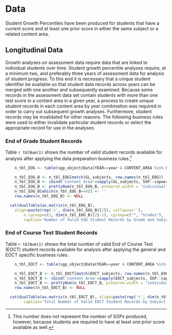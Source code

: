 #  Data

Student Growth Percentiles have been produced for students that have a current score and at least one prior score in either the same subject or a related content area.

## Longitudinal Data
Growth analyses on assessment data require data that are linked to individual students over time.  Student growth percentile analyses require, at a minimum two, and preferably three years of assessment data for analysis of student progress.  To this end it is necessary that a unique student identifier be available so that student data records across years can be merged with one another and subsequently examined.  Because some records in the assessment data set contain students with more than one test score in a content area in a given year, a process to create unique student records in each content area by year combination was required in order to carry out subsequent growth analyses.  Furthermore, student records may be invalidated for other reasons.  The following business rules were used to either invalidate particular student records or select the appropriate record for use in the analyses.


### End of Grade Student Records

Table `r tblNum(1)` shows the number of valid student records available for analysis after applying the data preparation business rules.^[This number does not represent the number of SGPs produced, however, because students are required to have at least one prior score available as well.]

```r
	n_tbl_EOG <- table(sgp_object@Data[YEAR==year & CONTENT_AREA %in% GL_subjects & VALID_CASE=='VALID_CASE']$CONTENT_AREA, sgp_object@Data[YEAR==year & CONTENT_AREA %in% GL_subjects & VALID_CASE=='VALID_CASE']$GRADE)
```
```r
	n_tbl_EOG_B <- n_tbl_EOG[match(GL_subjects, row.names(n_tbl_EOG)) ,]
	n_tbl_EOG_B <- cbind('Content Area'=sapply(GL_subjects, SGP::capwords, special.words=c("ELA", "US")), n_tbl_EOG_B)
	n_tbl_EOG_B <- prettyNum(n_tbl_EOG_B, preserve.width = "individual",big.mark=',')
	n_tbl_EOG_B[which(n_tbl_EOG_B==0)] <- ''
	row.names(n_tbl_EOG_B) <- NULL

  cat(dualTable(as.matrix(n_tbl_EOG_B),
  	align=paste(rep('r', dim(n_tbl_EOG_B)[2]), collapse=''),
		n.cgroup=c(1, dim(n_tbl_EOG_B)[2]-1), cgroup=c("", "Grades"),
		caption='Number of Valid EOG Student Records by Grade and Subject'))
```


### End of Course Test Student Records

Table `r tblNum(1)` shows the total number of valid End of Course Test (EOCT) student records available for analysis after applying the general and EOCT specific business rules.

```r
	n_tbl_EOCT <- table(sgp_object@Data[YEAR==year & CONTENT_AREA %in% EOCT_subjects & VALID_CASE=='VALID_CASE']$CONTENT_AREA, sgp_object@Data[YEAR==year & CONTENT_AREA %in% EOCT_subjects & VALID_CASE=='VALID_CASE']$GRADE)
```
```r
	n_tbl_EOCT_B <- n_tbl_EOCT[match(EOCT_subjects, row.names(n_tbl_EOCT)) ,]
	n_tbl_EOCT_B <- cbind('Content Area'=sapply(EOCT_subjects, SGP::capwords, special.words=c("ELA", "II", "US")), 'Valid Records' = n_tbl_EOCT_B)
	n_tbl_EOCT_B <- prettyNum(n_tbl_EOCT_B, preserve.width = "individual",big.mark=',')
	row.names(n_tbl_EOCT_B) <- NULL

  cat(dualTable(as.matrix(n_tbl_EOCT_B), align=paste(rep('r', dim(n_tbl_EOCT_B)[2]), collapse=''),
		caption='Total Number of Valid EOCT Student Records by Subject'))

```
